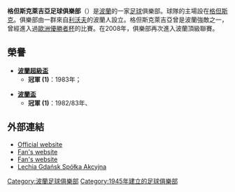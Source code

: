 {{noteTA
|G1=Football
|1=zh-hans:格但斯克莱吉亚;zh-hk:列治亞;
}}
{{Football club infobox
| clubname   = 列治亞<br />''Lechia Gdańsk''
| image      = [[File:Lechia_gdansk.png|180px]]
| fullname   = 格但斯克萊吉亞足球俱樂部<br />Lechia Gdańsk <br />Spółka Akcyjna
| nickname   = ''Betony'' (The Concretes)<br />''Biało-zieloni'' (White-green)<br />''Lechiści''
| founded    = 1945年
| ground     = [[格但斯克PGE體育場|格但斯克PGE體育場]]
| city       = [[波蘭|波蘭]]，[[格但斯克|格但斯克]]
| capacity   = 44 000人
| chairman   = Bogdan Magnowski
| manager    = Bogusław Kaczmarek
| league     = [[波蘭足球甲級聯賽|波蘭足球甲級聯賽]]
| season     = 2021–22
| position   = 波蘭甲，第 4 位
| pattern_la1=_lechia1112h
| pattern_b1=_lechia1112h
| pattern_ra1=_lechia1112h
| leftarm1=008000
| body1=008000
| rightarm1=008000
| shorts1=FFFFFF
| socks1=FFFFFF
| pattern_la2=
| pattern_b2=
| pattern_ra2=
| leftarm2=006600
| body2=006600
| rightarm2=006600
| shorts2=006600
| socks2=006600
}}
'''格但斯克萊吉亞足球俱樂部'''（{{lang-pl|''' Lechia Gdańsk '''}}）是[[波蘭|波蘭]]的一家[[足球|足球]]俱樂部。球隊的主場設在[[格但斯克|格但斯克]]。俱樂部由一群來自[[利沃夫|利沃夫]]的波蘭人設立。格但斯克萊吉亞曾是波蘭強敵之一，曾經進入過[[歐洲優勝者杯|歐洲優勝者杯]]的比賽。在2008年，俱樂部再次進入波蘭頂級聯賽。

== 榮譽 ==
* '''[[波蘭超級盃|波蘭超級盃]]'''
** '''冠軍 (1)'''：1983年；

* '''[[波蘭盃|波蘭盃]]'''
** '''冠軍 (1)'''：1982/83年、

== 外部連結 ==
{{Commons|BKS Lechia Gdańsk}}
* [http://www.lechia.pl/ Official website] {{Wayback|url=http://www.lechia.pl/ |date=20121001085832 }} {{pl}}
* [http://www.lechia.gda.pl/english/ Fan's website]{{dead link|date=2018年1月 |bot=InternetArchiveBot |fix-attempted=yes }} {{en}}
* [https://web.archive.org/web/20100327194257/http://lechia.net/ Fan's website] {{pl}}
* [http://www.90minut.pl/skarb.php?id_klub=165&id_sezon=81 Lechia Gdańsk Spółka Akcyjna] {{Wayback|url=http://www.90minut.pl/skarb.php?id_klub=165&id_sezon=81 |date=20200831091618 }} {{en}}

{{DEFAULTSORT:Lechia Gdańsk}}
[[Category:波蘭足球俱樂部|Category:波蘭足球俱樂部]]
[[Category:1945年建立的足球俱樂部|Category:1945年建立的足球俱樂部]]
